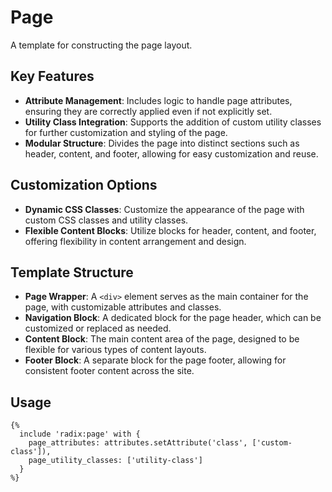 # Page

A template for constructing the page layout.

## Key Features

- **Attribute Management**: Includes logic to handle page attributes, ensuring they are correctly applied even if not explicitly set.
- **Utility Class Integration**: Supports the addition of custom utility classes for further customization and styling of the page.
- **Modular Structure**: Divides the page into distinct sections such as header, content, and footer, allowing for easy customization and reuse.

## Customization Options

- **Dynamic CSS Classes**: Customize the appearance of the page with custom CSS classes and utility classes.
- **Flexible Content Blocks**: Utilize blocks for header, content, and footer, offering flexibility in content arrangement and design.

## Template Structure

- **Page Wrapper**: A `<div>` element serves as the main container for the page, with customizable attributes and classes.
- **Navigation Block**: A dedicated block for the page header, which can be customized or replaced as needed.
- **Content Block**: The main content area of the page, designed to be flexible for various types of content layouts.
- **Footer Block**: A separate block for the page footer, allowing for consistent footer content across the site.

## Usage

```twig
{%
  include 'radix:page' with {
    page_attributes: attributes.setAttribute('class', ['custom-class']),
    page_utility_classes: ['utility-class']
  }
%}
```
